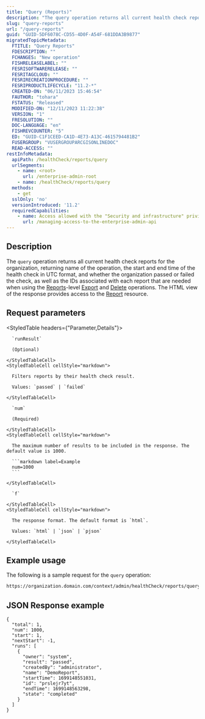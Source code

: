 ```yaml
---
title: "Query (Reports)"
description: "The query operation returns all current health check reports for the organization."
slug: "query-reports"
url: "/query-reports"
guid: "GUID-5DF6078C-CD55-4D0F-A54F-681DDA3B9877"
migratedTopicMetadata:
  FTITLE: "Query Reports"
  FDESCRIPTION: ""
  FCHANGES: "New operation"
  FISHRELEASELABEL: ""
  FESRISOFTWARERELEASE: ""
  FESRITAGCLOUD: ""
  FESRIRECREATIONPROCEDURE: ""
  FESRIPRODUCTLIFECYCLE: "11.2-*"
  CREATED-ON: "06/11/2023 15:46:54"
  FAUTHOR: "tohara"
  FSTATUS: "Released"
  MODIFIED-ON: "12/11/2023 11:22:38"
  VERSION: "1"
  FRESOLUTION: ""
  DOC-LANGUAGE: "en"
  FISHREVCOUNTER: "5"
  ED: "GUID-C1F1CEED-CA1D-4E73-A13C-4615794481B2"
  FUSERGROUP: "VUSERGROUPARCGISONLINEDOC"
  READ-ACCESS: ""
restInfoMetadata:
  apiPath: /healthCheck/reports/query
  urlSegments:
    - name: <root>
      url: /enterprise-admin-root
    - name: /healthCheck/reports/query
  methods:
    - get
  sslOnly: 'no'
  versionIntroduced: '11.2'
  requiredCapabilities:
    - name: Access allowed with the "Security and infrastructure" privilege
      url: /managing-access-to-the-enterprise-admin-api
---
```


## Description

The `query` operation returns all current health check reports for the organization, returning name of the operation, the start and end time of the health check in UTC format, and whether the organization passed or failed the check, as well as the IDs associated with each report that are needed when using the [Reports](/reports)-level [Export](/export-reports) and [Delete](/delete-reports) operations. The HTML view of the response provides access to the [Report](/health-check-report) resource.


## Request parameters

<StyledTable headers={"Parameter,Details"}>
  <StyledTableRow>
    <StyledTableCell cellStyle="markdown">

      `runResult` 

      (Optional)

    </StyledTableCell>
    <StyledTableCell cellStyle="markdown">

      Filters reports by their health check result.

      Values: `passed` | `failed`

    </StyledTableCell>
  </StyledTableRow>
  <StyledTableRow>
    <StyledTableCell cellStyle="markdown">

      `num` 

      (Required)

    </StyledTableCell>
    <StyledTableCell cellStyle="markdown">

      The maximum number of results to be included in the response. The default value is 1000.

      ```markdown label=Example
      num=1000
      ```

    </StyledTableCell>
  </StyledTableRow>
  <StyledTableRow>
    <StyledTableCell cellStyle="markdown">

      `f` 

    </StyledTableCell>
    <StyledTableCell cellStyle="markdown">

      The response format. The default format is `html`.

      Values: `html` | `json` | `pjson`

    </StyledTableCell>
  </StyledTableRow>
</StyledTable>


## Example usage

The following is a sample request for the `query` operation:

```markdown
https://organization.domain.com/context/admin/healthCheck/reports/query?runResult=passed&num=1000&f=html
```

## JSON Response example

```other
{
  "total": 1,
  "num": 1000,
  "start": 1,
  "nextStart": -1,
  "runs": [
    {
      "owner": "system",
      "result": "passed",
      "createdBy": "administrator",
      "name": "DemoReport",
      "startTime": 1699148551031,
      "id": "prslejr7yt",
      "endTime": 1699148563298,
      "state": "completed"
    }
  ]
}
```